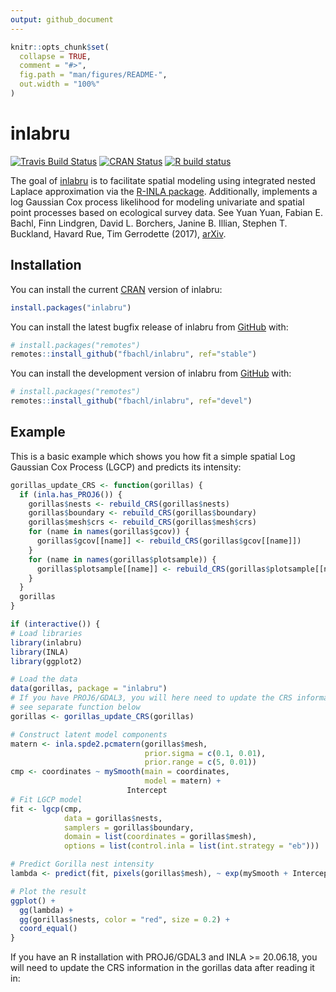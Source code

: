 ```yaml
---
output: github_document
---
```


<!-- README.md is generated from README.Rmd. Please edit that file -->

```r
knitr::opts_chunk$set(
  collapse = TRUE,
  comment = "#>",
  fig.path = "man/figures/README-",
  out.width = "100%"
)
```

# inlabru

<!-- badges: start -->
[![Travis Build Status](https://travis-ci.org/fbachl/inlabru.svg?branch=devel)](https://travis-ci.org/fbachl/inlabru)
[![CRAN Status](http://www.r-pkg.org/badges/version/inlabru)](https://cran.r-project.org/package=inlabru)
[![R build status](https://github.com/fbachl/inlabru/workflows/R-CMD-check/badge.svg)](https://github.com/fbachl/inlabru/actions)
<!--
[![R code coverage status](https://github.com/fbachl/inlabru/workflows/test-coverage/badge.svg)](https://github.com/fbachl/inlabru/actions)
-->
<!-- badges: end -->

The goal of [inlabru](http://inlabru.org) is to facilitate spatial modeling using integrated nested Laplace approximation via the [R-INLA package](http://www.r-inla.org). Additionally, implements a log Gaussian Cox process likelihood for modeling univariate and spatial point processes based on ecological survey data. See Yuan Yuan, 
Fabian E. Bachl, Finn Lindgren, David L. Borchers, Janine B. Illian, Stephen T. Buckland, Havard Rue, 
Tim Gerrodette (2017), [arXiv](https://arxiv.org/abs/1604.06013).

## Installation

You can install the current [CRAN](https://CRAN.R-project.org) version of inlabru:

```r
install.packages("inlabru")
```

You can install the latest bugfix release of inlabru from [GitHub](https://github.com/) with:

```r
# install.packages("remotes")
remotes::install_github("fbachl/inlabru", ref="stable")
```

You can install the development version of inlabru from [GitHub](https://github.com/) with:

```r
# install.packages("remotes")
remotes::install_github("fbachl/inlabru", ref="devel")
```

## Example

This is a basic example which shows you how fit a simple spatial Log Gaussian Cox Process (LGCP)
and predicts its intensity:

```r
gorillas_update_CRS <- function(gorillas) {
  if (inla.has_PROJ6()) {
    gorillas$nests <- rebuild_CRS(gorillas$nests)
    gorillas$boundary <- rebuild_CRS(gorillas$boundary)
    gorillas$mesh$crs <- rebuild_CRS(gorillas$mesh$crs)
    for (name in names(gorillas$gcov)) {
      gorillas$gcov[[name]] <- rebuild_CRS(gorillas$gcov[[name]])
    }
    for (name in names(gorillas$plotsample)) {
      gorillas$plotsample[[name]] <- rebuild_CRS(gorillas$plotsample[[name]])
    }
  }
  gorillas
}
```

```r
if (interactive()) {
# Load libraries
library(inlabru)
library(INLA)
library(ggplot2)

# Load the data
data(gorillas, package = "inlabru")
# If you have PROJ6/GDAL3, you will here need to update the CRS information;
# see separate function below
gorillas <- gorillas_update_CRS(gorillas)

# Construct latent model components
matern <- inla.spde2.pcmatern(gorillas$mesh, 
                              prior.sigma = c(0.1, 0.01), 
                              prior.range = c(5, 0.01))
cmp <- coordinates ~ mySmooth(main = coordinates,
                              model = matern) +
                          Intercept
# Fit LGCP model
fit <- lgcp(cmp,
            data = gorillas$nests,
            samplers = gorillas$boundary,
            domain = list(coordinates = gorillas$mesh),
            options = list(control.inla = list(int.strategy = "eb")))

# Predict Gorilla nest intensity
lambda <- predict(fit, pixels(gorillas$mesh), ~ exp(mySmooth + Intercept))

# Plot the result
ggplot() + 
  gg(lambda) +
  gg(gorillas$nests, color = "red", size = 0.2) +
  coord_equal()
}
```
If you have an R installation with PROJ6/GDAL3 and INLA >= 20.06.18, you will need to update the CRS information in the gorillas data after reading it in:
```r
```

